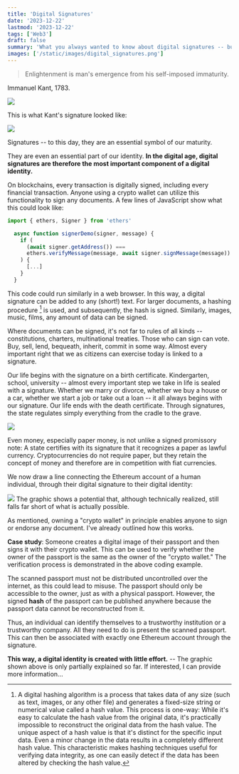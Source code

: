 ```yaml
---
title: 'Digital Signatures'
date: '2023-12-22'
lastmod: '2023-12-22'
tags: ['Web3']
draft: false
summary: 'What you always wanted to know about digital signatures -- but were afraid to ask.'
images: ['/static/images/digital_signatures.png']
---
```


> Enlightenment is man's emergence from his self-imposed immaturity.

Immanuel Kant, 1783.

![](/static/images/Kant_gemaelde_3.jpg)


This is what Kant's signature looked like:

![](/static/images/Immanuel_Kant_signature.svg)

Signatures -- to this day, they are an essential symbol of our maturity.

They are even an essential part of our identity. **In the digital age,
digital signatures are therefore the most important component of a digital identity.**

On blockchains,
every transaction is digitally signed, including every financial transaction.
Anyone using a crypto wallet can utilize this functionality to
sign any documents. A few lines of JavaScript show
what this could look like:

```ts
import { ethers, Signer } from 'ethers'

  async function signerDemo(signer, message) {
    if (
      (await signer.getAddress()) ===
      ethers.verifyMessage(message, await signer.signMessage(message))
    ) {
      [...]
    }
  }

```
This code could run similarly in a web browser.
In this way, a digital signature can be added to any (short!) text. For larger documents, a hashing procedure [^1]
is used, and subsequently, the hash is signed. Similarly, images, music, films,
any amount of data can be signed.

Where documents can be signed, it's not far to rules of all kinds -- constitutions,
charters, multinational treaties. Those who can sign can vote.
Buy, sell, lend, bequeath, inherit, commit in some way. Almost every important right that we
as citizens can exercise today is linked to a signature.

Our life begins with the signature on a birth certificate. Kindergarten, school, university -- almost
every important step we take in life is sealed with a signature. Whether we marry
or divorce, whether we buy a house or a car, whether we start a job
or take out a loan -- it all always begins with our signature. Our life ends with the
death certificate. Through signatures,
the state regulates simply everything from the cradle to the grave.

![](/static/images/digital_signatures.png)

Even money, especially paper money, is not unlike a signed promissory note:
A state certifies with its signature that it recognizes a paper as lawful
currency. Cryptocurrencies do not require paper, but they retain the concept
of money and therefore are in competition with fiat currencies.

We now draw a line connecting the Ethereum account of a human individual,
through their digital signature to their digital identity:

![](/static/images/SignedDocuments.png)
The graphic shows a potential that, although technically realized, still falls far short of what is actually possible.

As mentioned, owning a "crypto wallet" in principle enables anyone to sign or endorse any
document. I've already outlined how this works.

**Case study**: Someone creates a digital image of their passport and then signs it with their
crypto wallet.
This can be used to verify whether the owner of the passport is the same as the owner of the "crypto wallet."
The verification process is demonstrated in the above coding example.

The scanned passport must not be distributed uncontrolled over the internet,
as this could lead to misuse. The passport should only be accessible to the owner,
just as with a physical
passport. However, the signed **hash** of the passport can be published anywhere
because the passport data cannot be reconstructed from it.

Thus, an individual can identify themselves to
a trustworthy institution or a trustworthy company. All they need to do is present the scanned passport. This can then be associated with
exactly one Ethereum account through the signature.

**This way, a digital identity is created with little effort.**
-- The graphic shown above is only partially explained so far. If interested, I can provide more information...


[^1]: A digital hashing algorithm is a process that takes data of any size
(such as text, images, or any other file) and generates a fixed-size string or numerical value called a hash value.
This process is one-way: While it's easy to calculate the hash value from the original data,
it's practically impossible to reconstruct the original data from the hash value.
The unique aspect of a hash value is that it's distinct for the specific input data.
Even a minor change in the data results in a completely different hash value.
This characteristic makes hashing techniques useful for verifying data integrity,
as one can easily detect if the data has been altered by checking the hash value.










